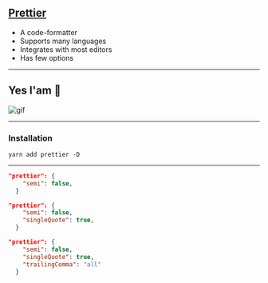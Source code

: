 
## [Prettier](https://prettier.io/)

- A code-formatter
- Supports many languages
- Integrates with most editors
- Has few options

---

## Yes I'am 💁
![gif](https://media1.tenor.com/images/4d2119900eedfa8af9f586147a214b53/tenor.gif?itemid=4556520)

---

### Installation

``` yarn add prettier -D ```

---

<CodeSurferLayout>

```json
"prettier": {
    "semi": false,
  }
```
```json
"prettier": {
    "semi": false,
    "singleQuote": true,
  }
```
```json 2:4
"prettier": {
    "semi": false,
    "singleQuote": true,
    "trailingComma": "all"
  }
```

</CodeSurferLayout>


